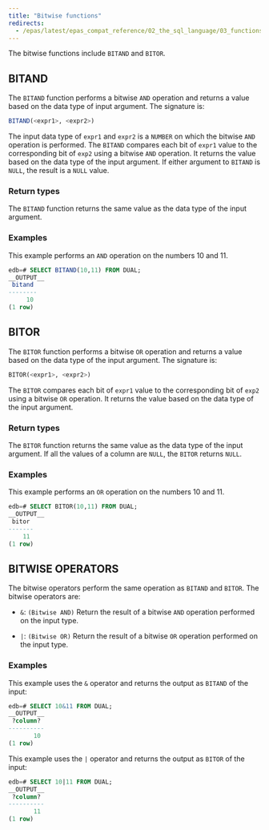 ```yaml
---
title: "Bitwise functions"
redirects:
  - /epas/latest/epas_compat_reference/02_the_sql_language/03_functions_and_operators/14_bitwise_functions/ #generated for docs/epas/reorg-role-use-case-mode
---
```


<div id="numeric_functions" class="registered_link"></div>

The bitwise functions include `BITAND` and `BITOR`.

## BITAND

The `BITAND` function performs a bitwise `AND` operation and returns a value based on the data type of input argument. The signature is:

```sql
BITAND(<expr1>, <expr2>)
```

The input data type of `expr1` and `expr2` is a `NUMBER` on which the bitwise `AND` operation is performed. The `BITAND` compares each bit of `expr1` value to the corresponding bit of `exp2` using a bitwise `AND` operation. It returns the value based on the data type of the input argument. If either argument to `BITAND` is `NULL`, the result is a `NULL` value.

### Return types

The `BITAND` function returns the same value as the data type of the input argument.

### Examples

This example performs an `AND` operation on the numbers 10 and 11.

```sql
edb=# SELECT BITAND(10,11) FROM DUAL;
__OUTPUT__
 bitand 
--------
     10
(1 row)
```

## BITOR

The `BITOR` function performs a bitwise `OR` operation and returns a value based on the data type of the input argument. The signature is:

```sql
BITOR(<expr1>, <expr2>)
```

The `BITOR` compares each bit of `expr1` value to the corresponding bit of `exp2` using a bitwise `OR` operation. It returns the value based on the data type of the input argument.

### Return types

The `BITOR` function returns the same value as the data type of the input argument. If all the values of a column are `NULL`, the `BITOR` returns `NULL`.

### Examples

This example performs an `OR` operation on the numbers 10 and 11.

```sql
edb=# SELECT BITOR(10,11) FROM DUAL;
__OUTPUT__
 bitor 
-------
    11
(1 row)
```

## BITWISE OPERATORS

The bitwise operators perform the same operation as `BITAND` and `BITOR`. The bitwise operators are:

-  `&`: `(Bitwise AND)` Return the result of a bitwise `AND` operation performed on the input type.

-  `|`: `(Bitwise OR)` Return the result of a bitwise `OR` operation performed on the input type.

### Examples

This example uses the `&` operator and returns the output as `BITAND` of the input:

```sql
edb=# SELECT 10&11 FROM DUAL;
__OUTPUT__
 ?column? 
----------
       10
(1 row)
```

This example uses the `|` operator and returns the output as `BITOR` of the input:

```sql
edb=# SELECT 10|11 FROM DUAL;
__OUTPUT__
 ?column? 
----------
       11
(1 row)
```
